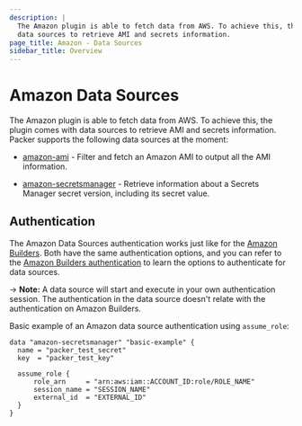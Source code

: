 ```yaml
---
description: |
  The Amazon plugin is able to fetch data from AWS. To achieve this, the plugin comes with
  data sources to retrieve AMI and secrets information.
page_title: Amazon - Data Sources
sidebar_title: Overview
---
```


# Amazon Data Sources

The Amazon plugin is able to fetch data from AWS. To achieve this, the plugin comes with data sources to retrieve AMI and secrets information.
Packer supports the following data sources at the moment:

- [amazon-ami](/docs/datasources/amazon/ami) - Filter and fetch an Amazon AMI to output all the AMI information.

- [amazon-secretsmanager](/docs/datasources/amazon/secretsmanager) - Retrieve information
about a Secrets Manager secret version, including its secret value.


## Authentication

The Amazon Data Sources authentication works just like for the [Amazon Builders](/docs/builders/amazon). Both
have the same authentication options, and you can refer to the [Amazon Builders authentication](/docs/builders/amazon#authentication)
to learn the options to authenticate for data sources.

-> **Note:** A data source will start and execute in your own authentication session. The authentication in the data source
doesn't relate with the authentication on Amazon Builders.

Basic example of an Amazon data source authentication using `assume_role`:

```hcl
data "amazon-secretsmanager" "basic-example" {
  name = "packer_test_secret"
  key  = "packer_test_key"

  assume_role {
      role_arn     = "arn:aws:iam::ACCOUNT_ID:role/ROLE_NAME"
      session_name = "SESSION_NAME"
      external_id  = "EXTERNAL_ID"
  }
}
```
